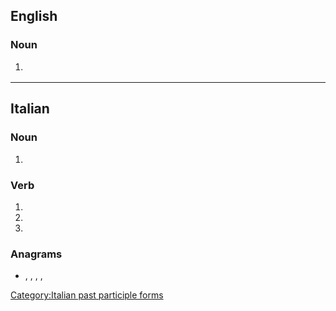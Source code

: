 ==English==

===Noun===
{{en-noun}}

# {{obsolete form of|en|serenade}}
#: {{rfquotek|lang=en|Milton}}

----

==Italian==

===Noun===
{{head|it|noun plural form|g=f}}

# {{plural of|it|serenata}}

===Verb===
{{head|it|verb form}}

# {{inflection of|it|serenare||2|p|pres|indc}}
# {{inflection of|it|serenare||2|p|impr}}
# {{feminine plural of|it|serenato}}

===Anagrams===
* {{l|it|anserete}}, {{l|it|esentare}}, {{l|it|esenterà}}, {{l|it|estranee}}, {{l|it|sanerete}}

[[Category:Italian past participle forms]]